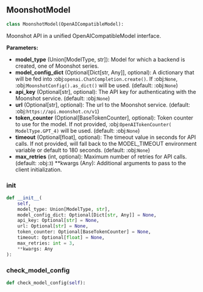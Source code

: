 <a id="camel.models.moonshot_model"></a>

<a id="camel.models.moonshot_model.MoonshotModel"></a>

## MoonshotModel

```python
class MoonshotModel(OpenAICompatibleModel):
```

Moonshot API in a unified OpenAICompatibleModel interface.

**Parameters:**

- **model_type** (Union[ModelType, str]): Model for which a backend is created, one of Moonshot series.
- **model_config_dict** (Optional[Dict[str, Any]], optional): A dictionary that will be fed into :obj:`openai.ChatCompletion.create()`. If :obj:`None`, :obj:`MoonshotConfig().as_dict()` will be used. (default: :obj:`None`)
- **api_key** (Optional[str], optional): The API key for authenticating with the Moonshot service. (default: :obj:`None`)
- **url** (Optional[str], optional): The url to the Moonshot service. (default: :obj:`https://api.moonshot.cn/v1`)
- **token_counter** (Optional[BaseTokenCounter], optional): Token counter to use for the model. If not provided, :obj:`OpenAITokenCounter( ModelType.GPT_4)` will be used. (default: :obj:`None`)
- **timeout** (Optional[float], optional): The timeout value in seconds for API calls. If not provided, will fall back to the MODEL_TIMEOUT environment variable or default to 180 seconds. (default: :obj:`None`)
- **max_retries** (int, optional): Maximum number of retries for API calls. (default: :obj:`3`) **kwargs (Any): Additional arguments to pass to the client initialization.

<a id="camel.models.moonshot_model.MoonshotModel.__init__"></a>

### __init__

```python
def __init__(
    self,
    model_type: Union[ModelType, str],
    model_config_dict: Optional[Dict[str, Any]] = None,
    api_key: Optional[str] = None,
    url: Optional[str] = None,
    token_counter: Optional[BaseTokenCounter] = None,
    timeout: Optional[float] = None,
    max_retries: int = 3,
    **kwargs: Any
):
```

<a id="camel.models.moonshot_model.MoonshotModel.check_model_config"></a>

### check_model_config

```python
def check_model_config(self):
```
